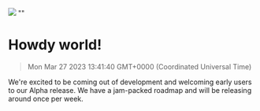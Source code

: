 ![](https://uploads-ssl.webflow.com/6143afec68f555387049efb3/630d1378d42644bfc7bbe0ae_ezgif_com-gif-maker_9eeb8d75ac7bd7992673565dc38a4b60_2000.jpeg)
""
# Howdy world!
> Mon Mar 27 2023 13:41:40 GMT+0000 (Coordinated Universal Time)

We're excited to be coming out of development and welcoming early users to our Alpha release.
We have a jam-packed roadmap and will be releasing around once per week.
